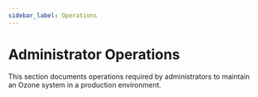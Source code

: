 ```yaml
---
sidebar_label: Operations
---
```


# Administrator Operations


This section documents operations required by administrators to maintain an Ozone system in a production environment.

<DocCardList/>
